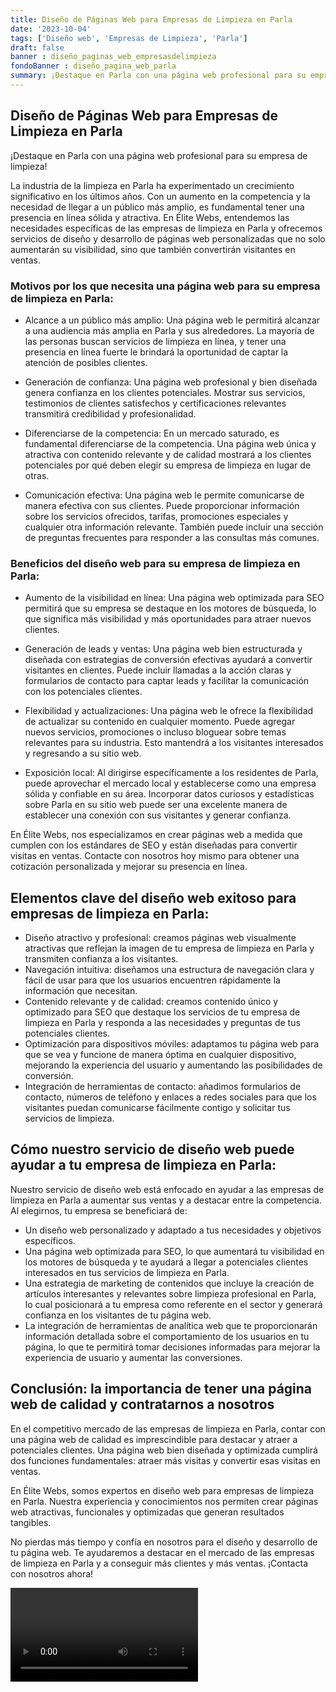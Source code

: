 ```yaml
---
title: Diseño de Páginas Web para Empresas de Limpieza en Parla
date: '2023-10-04'
tags: ['Diseño web', 'Empresas de Limpieza', 'Parla']
draft: false
banner : diseño_paginas_web_empresasdelimpieza
fondoBanner : diseño_pagina_web_parla
summary: ¡Destaque en Parla con una página web profesional para su empresa de limpieza!
---
```


## Diseño de Páginas Web para Empresas de Limpieza en Parla

¡Destaque en Parla con una página web profesional para su empresa de limpieza!

La industria de la limpieza en Parla ha experimentado un crecimiento significativo en los últimos años. Con un aumento en la competencia y la necesidad de llegar a un público más amplio, es fundamental tener una presencia en línea sólida y atractiva. En Élite Webs, entendemos las necesidades específicas de las empresas de limpieza en Parla y ofrecemos servicios de diseño y desarrollo de páginas web personalizadas que no solo aumentarán su visibilidad, sino que también convertirán visitantes en ventas.

### Motivos por los que necesita una página web para su empresa de limpieza en Parla:

- Alcance a un público más amplio: Una página web le permitirá alcanzar a una audiencia más amplia en Parla y sus alrededores. La mayoría de las personas buscan servicios de limpieza en línea, y tener una presencia en línea fuerte le brindará la oportunidad de captar la atención de posibles clientes.

- Generación de confianza: Una página web profesional y bien diseñada genera confianza en los clientes potenciales. Mostrar sus servicios, testimonios de clientes satisfechos y certificaciones relevantes transmitirá credibilidad y profesionalidad.

- Diferenciarse de la competencia: En un mercado saturado, es fundamental diferenciarse de la competencia. Una página web única y atractiva con contenido relevante y de calidad mostrará a los clientes potenciales por qué deben elegir su empresa de limpieza en lugar de otras.

- Comunicación efectiva: Una página web le permite comunicarse de manera efectiva con sus clientes. Puede proporcionar información sobre los servicios ofrecidos, tarifas, promociones especiales y cualquier otra información relevante. También puede incluir una sección de preguntas frecuentes para responder a las consultas más comunes.

### Beneficios del diseño web para su empresa de limpieza en Parla:

- Aumento de la visibilidad en línea: Una página web optimizada para SEO permitirá que su empresa se destaque en los motores de búsqueda, lo que significa más visibilidad y más oportunidades para atraer nuevos clientes.

- Generación de leads y ventas: Una página web bien estructurada y diseñada con estrategias de conversión efectivas ayudará a convertir visitantes en clientes. Puede incluir llamadas a la acción claras y formularios de contacto para captar leads y facilitar la comunicación con los potenciales clientes.

- Flexibilidad y actualizaciones: Una página web le ofrece la flexibilidad de actualizar su contenido en cualquier momento. Puede agregar nuevos servicios, promociones o incluso bloguear sobre temas relevantes para su industria. Esto mantendrá a los visitantes interesados y regresando a su sitio web.

- Exposición local: Al dirigirse específicamente a los residentes de Parla, puede aprovechar el mercado local y establecerse como una empresa sólida y confiable en su área. Incorporar datos curiosos y estadísticas sobre Parla en su sitio web puede ser una excelente manera de establecer una conexión con sus visitantes y generar confianza.

En Élite Webs, nos especializamos en crear páginas web a medida que cumplen con los estándares de SEO y están diseñadas para convertir visitas en ventas. Contacte con nosotros hoy mismo para obtener una cotización personalizada y mejorar su presencia en línea.

<GifSeo />

<Cta />

## Elementos clave del diseño web exitoso para empresas de limpieza en Parla:

- Diseño atractivo y profesional: creamos páginas web visualmente atractivas que reflejan la imagen de tu empresa de limpieza en Parla y transmiten confianza a los visitantes.
- Navegación intuitiva: diseñamos una estructura de navegación clara y fácil de usar para que los usuarios encuentren rápidamente la información que necesitan.
- Contenido relevante y de calidad: creamos contenido único y optimizado para SEO que destaque los servicios de tu empresa de limpieza en Parla y responda a las necesidades y preguntas de tus potenciales clientes.
- Optimización para dispositivos móviles: adaptamos tu página web para que se vea y funcione de manera óptima en cualquier dispositivo, mejorando la experiencia del usuario y aumentando las posibilidades de conversión.
- Integración de herramientas de contacto: añadimos formularios de contacto, números de teléfono y enlaces a redes sociales para que los visitantes puedan comunicarse fácilmente contigo y solicitar tus servicios de limpieza.

## Cómo nuestro servicio de diseño web puede ayudar a tu empresa de limpieza en Parla:

Nuestro servicio de diseño web está enfocado en ayudar a las empresas de limpieza en Parla a aumentar sus ventas y a destacar entre la competencia. Al elegirnos, tu empresa se beneficiará de:

- Un diseño web personalizado y adaptado a tus necesidades y objetivos específicos.
- Una página web optimizada para SEO, lo que aumentará tu visibilidad en los motores de búsqueda y te ayudará a llegar a potenciales clientes interesados en tus servicios de limpieza en Parla.
- Una estrategia de marketing de contenidos que incluye la creación de artículos interesantes y relevantes sobre limpieza profesional en Parla, lo cual posicionará a tu empresa como referente en el sector y generará confianza en los visitantes de tu página web.
- La integración de herramientas de analítica web que te proporcionarán información detallada sobre el comportamiento de los usuarios en tu página, lo que te permitirá tomar decisiones informadas para mejorar la experiencia de usuario y aumentar las conversiones.

## Conclusión: la importancia de tener una página web de calidad y contratarnos a nosotros

En el competitivo mercado de las empresas de limpieza en Parla, contar con una página web de calidad es imprescindible para destacar y atraer a potenciales clientes. Una página web bien diseñada y optimizada cumplirá dos funciones fundamentales: atraer más visitas y convertir esas visitas en ventas.

En Élite Webs, somos expertos en diseño web para empresas de limpieza en Parla. Nuestra experiencia y conocimientos nos permiten crear páginas web atractivas, funcionales y optimizadas que generan resultados tangibles.

No pierdas más tiempo y confía en nosotros para el diseño y desarrollo de tu página web. Te ayudaremos a destacar en el mercado de las empresas de limpieza en Parla y a conseguir más clientes y más ventas. ¡Contacta con nosotros ahora!

<Video />

<CtaBot job='Empresas de Limpieza' city='Parla'/>

<Gmaps query='Parla+españa+maps' />